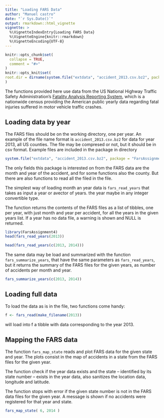 ```yaml
---
title: "Loading FARS Data"
author: "Manuel castro"
date: "`r Sys.Date()`"
output: rmarkdown::html_vignette
vignette: >
  %\VignetteIndexEntry{Loading FARS Data}
  %\VignetteEngine{knitr::rmarkdown}
  %\VignetteEncoding{UTF-8}
---
```


```r
knitr::opts_chunk$set(
  collapse = TRUE,
  comment = "#>"
)
knitr::opts_knit$set(
root.dir = dirname(system.file("extdata", "accident_2013.csv.bz2", package = "FarsAssignment4"))
)
```

The functions provided here use data from the US National Highway Traffic Safety Administration's [Fatality Analysis Reporting System](http://www.nhtsa.gov/Data/Fatality-Analysis-Reporting-System-(FARS)), which is a nationwide census providing the American public yearly data regarding fatal injuries suffered in motor vehicle traffic crashes.

## Loading data by year

The FARS files should be on the working directory, one per year. An example of the file name format is `accident_2013.csv.bz2` for data for year 2013, all US counties. The file may be compresed or not, but it should be in csv format. Example files are included in the package in directory 

```r
system.file("extdata", "accident_2013.csv.bz2", package = "FarsAssignment4")
```

The only fields this package is interested on from the FARS data are the month and year of the accident, and for some functions also the county. But there are also functions to read all the filed in the file.

The simplest way of loading month an year data is `fars_read_years` that takes as input a year or avector of years. the year maybe in any integer convertible type. 

The function returns the contents of the FARS files as a list of tibbles, one per year, with just month and year per accident, for all the years in the given years list. If a year has no data file, a warning is shown and NULL is returned.

```r
library(FarsAssignment4)
head(fars_read_years(2013))
```

```r
head(fars_read_years(c(2013, 2014)))
```


The same data may be load and summarized with the function `fars_summarize_years`, that have the same parameters as `fars_read_years`, but it returns the summary of the FARS files for the given years,
as number of accidents per month and year.

```r
fars_summarize_years(c(2013, 2014))
```


## Loading full data

To load the data as is in the file, two functions come handy:

```r
f <- fars_read(make_filename(2013))
```

will load into f a tibble with data corresponding to the year 2013.


## Mapping the FARS data

The function `fars_map_state` reads and plot FARS data for the given state and year. The plots consist in the map of accidents in a state from the FARS files for the given year.

The function check if the year data exists and the state -- identified by its state number -- exists in the year data, also sanitizes the location data, longitude and latitude. 

The function stops with error if the given state number is not in the FARS data files for the given year. A message is shown if no accidents were registered for that year and state.

```r
fars_map_state( 6, 2014 )
```




